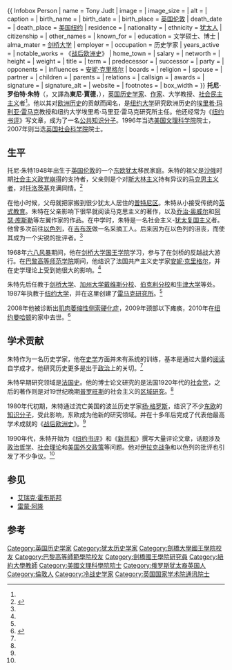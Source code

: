 {{ Infobox Person
| name                      = Tony Judt
| image                     = 
| image_size                = 
| alt                       = 
| caption                   = 
| birth_name                = 
| birth_date                = {{birth date|1948|1|2}}
| birth_place               = [[英国|英国]][[伦敦|伦敦]]
| death_date                = {{death date and age|2010|8|6|1948|1|2}}
| death_place               = [[美国|美国]][[纽约|纽约]]
| residence                 = 
| nationality               = {{flag|UK}} 
| ethnicity                 = [[犹太人|犹太人]]
| citizenship               = 
| other_names               = 
| known_for                 = 
| education                 = 文学硕士、博士 
| alma_mater                = [[剑桥大学|剑桥大学]]
| employer                  = 
| occupation                = 历史学家
| years_active              = 
| notable_works               = 《[[战后欧洲史|战后欧洲史]]》
| home_town                 = 
| salary                    = 
| networth                  = 
| height                    = 
| weight                    = 
| title                     = 
| term                      = 
| predecessor               = 
| successor                 = 
| party                     = 
| opponents                 = 
| influences                = [[安妮·克里格尔|安妮·克里格尔]]
| boards                    = 
| religion                  = 
| spouse                    = 
| partner                   = 
| children                  = 
| parents                   = 
| relations                 = 
| callsign                  = 
| awards                    = 
| signature                 = 
| signature_alt             = 
| website                   = 
| footnotes                 = 
| box_width                 = 
}}
'''托尼·罗伯特·朱特'''（{{lang-en|Tony Robert Judt}}，又譯為'''東尼·賈德'''，{{bd|1948年|1月2日|2010年|8月6日|catIdx=Judt, Tony}}），[[英国|英国]][[历史学家|历史学家]]、[[作家|作家]]、大学教授、[[社会民主主义|社会民主主义]]者<ref name="读书-8" />。他以其对[[欧洲历史|欧洲历史]]的贡献而闻名，是[[纽约大学|纽约大学]]研究欧洲历史的[[埃里希·玛利亚·雷马克|埃里希·玛利亚·雷马克]]教授和纽约大学埃里希·马里亚·雷马克研究所主任。他还经常为《[[纽约书评|纽约书评]]》写文章，成为了一名[[公共知识分子|公共知识分子]]。1996年当选[[美国文理科学院|美国文理科学院]]院士，2007年则当选[[英国社会科学院|英国社会科学院]]院士。

==生平==
托尼·朱特1948年出生于[[英国|英国]][[伦敦|伦敦]]的一个[[东欧|东欧]][[犹太|犹太]]移民家庭。朱特的祖父是[[沙俄|沙俄]]时期[[社会主义政党|社会主义政党]][[崩得|崩得]]的支持者，父亲则是个对[[斯大林主义|斯大林主义]]持有异议的[[马克思主义者|马克思主义者]]，对[[托洛茨基|托洛茨基]]充满同情。<ref name="读书-8">{{cite journal|author1=苏光恩|title=朱特最后的沉思|journal=读书|date=2015|issue=8|pages=1-11}}</ref>

在他小时候，父母就把家搬到很少犹太人居住的[[普特尼区|普特尼区]]。朱特从小接受传统的[[英式教育|英式教育]]。朱特在父亲影响下很早就阅读马克思主义的著作，以及[[乔治·奥威尔|乔治·奥威尔]]和[[阿瑟·库斯勒|阿瑟·库斯勒]]等左翼作家的作品。在中学时，朱特是一名社会主义-[[犹太复国主义|犹太复国主义]]者。他曾多次前往[[以色列|以色列]]，在[[吉布茨|吉布茨]]做一名采摘工人。后来因为在以色列的沮丧，而使其成为一个尖锐的批评者。<ref name="读书-8" />

1968年[[六八风暴|六八风暴]]期间，他在[[剑桥大学国王学院|剑桥大学国王学院]]学习，参与了在剑桥的反越战大游行。在[[巴黎高等师范学院|巴黎高等师范学院]]期间，他结识了法国共产主义史学家[[安妮·克里格尔|安妮·克里格尔]]，并在史学理论上受到她很大的影响。<ref name="读书-8" />

朱特先后任教于[[剑桥大学|剑桥大学]]、[[加州大学戴维斯分校|加州大学戴维斯分校]]、[[伯克利分校|伯克利分校]]和[[牛津大学|牛津大学]]等处。1987年执教于[[纽约大学|纽约大学]]，并在这里创建了[[雷马克研究所|雷马克研究所]]。<ref name="读书-8" />

2008年他被诊断出[[肌肉萎缩性侧索硬化症|肌肉萎缩性侧索硬化症]]，2009年颈部以下瘫痪，2010年在[[纽约|纽约]][[曼哈顿|曼哈顿]]的家中去世。<ref>{{cite web|url=http://www.nytimes.com/2010/08/08/books/08judt.html|title=Tony Judt, Chronicler of History, Is Dead at 62|publisher=''The New York Times''|date=2010-08-07|accessdate=2010-08-08|archive-date=2021-02-13|archive-url=https://web.archive.org/web/20210213221802/https://www.nytimes.com/2010/08/08/books/08judt.html|dead-url=no}}</ref>

==学术贡献==
朱特作为一名历史学家，他在[[史学|史学]]方面并未有系统的训练，基本是通过大量的[[阅读|阅读]]自学成才。他研究历史更多是出于[[政治|政治]]上的关切。<ref name="读书-8" />

朱特早期研究领域是[[法国史|法国史]]。他的博士论文研究的是法国1920年代的[[社会党|社会党]]，之后的著作则是对19世纪晚期[[普罗旺斯|普罗旺斯]]的社会主义的[[区域研究|区域研究]]。<ref name="读书-8" />

1980年代初期，朱特通过流亡美国的波兰历史学家[[扬·格罗斯|扬·格罗斯]]，结识了不少[[东欧|东欧]]的[[知识分子|知识分子]]，受此影响，东欧成为他新的研究领域。并在十多年后完成了代表他最高学术成就的《[[战后欧洲史|战后欧洲史]]》。<ref name="读书-8" />

1990年代，朱特开始为《[[纽约书评|纽约书评]]》和《[[新共和|新共和]]》撰写大量评论文章，话题涉及[[政治哲学|政治哲学]]、[[社会理论|社会理论]]和[[美国外交政策|美国外交政策]]等问题。他对[[伊拉克战争|伊拉克战争]]和以色列的批评也引发了不少争议。<ref name="读书-8" />

== 参见 ==
* [[艾瑞克·霍布斯邦|艾瑞克·霍布斯邦]]
* [[雷蒙·阿隆|雷蒙·阿隆]]

== 参考 ==
{{reflist}}

{{欧洲史学家}}

{{Authority control}}

{{DEFAULTSORT: Judt, Tony}}
[[Category:英国历史学家|Category:英国历史学家]]
[[Category:犹太历史学家|Category:犹太历史学家]]
[[Category:劍橋大學國王學院校友|Category:劍橋大學國王學院校友]]
[[Category:巴黎高等師範學院校友|Category:巴黎高等師範學院校友]]
[[Category:劍橋國王學院研究員|Category:劍橋國王學院研究員]]
[[Category:紐約大學教師|Category:紐約大學教師]]
[[Category:美國文理科學院院士|Category:美國文理科學院院士]]
[[Category:俄罗斯犹太裔英国人|Category:俄罗斯犹太裔英国人]]
[[Category:倫敦人|Category:倫敦人]]
[[Category:冷战史学家|Category:冷战史学家]]
[[Category:英国国家学术院通讯院士|Category:英国国家学术院通讯院士]]